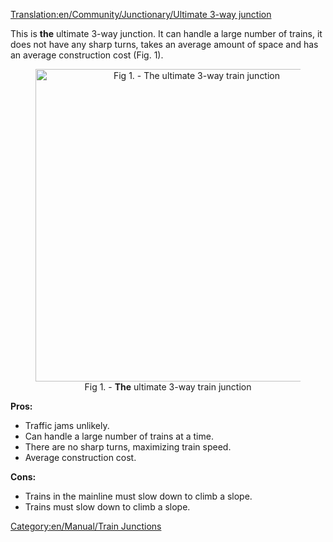 [[Translation:en/Community/Junctionary/Ultimate 3-way junction]]
{{en/Community/Junctionary/Navigation}}

This is '''the''' ultimate 3-way junction. It can handle a large number of trains, it does not have any sharp turns, takes an average amount of space and has an average construction cost (Fig. 1).

<center>[[File:en/Community/Junctionary/Ultimate 3way junction.png|center|thumb|500px|Fig 1. - '''The''' ultimate 3-way train junction]]</center>

'''Pros:'''
*Traffic jams unlikely.
*Can handle a large number of trains at a time.
*There are no sharp turns, maximizing train speed.
*Average construction cost.

'''Cons:'''
*Trains in the mainline must slow down to climb a slope.
*Trains must slow down to climb a slope.

[[Category:en/Manual/Train Junctions]]
